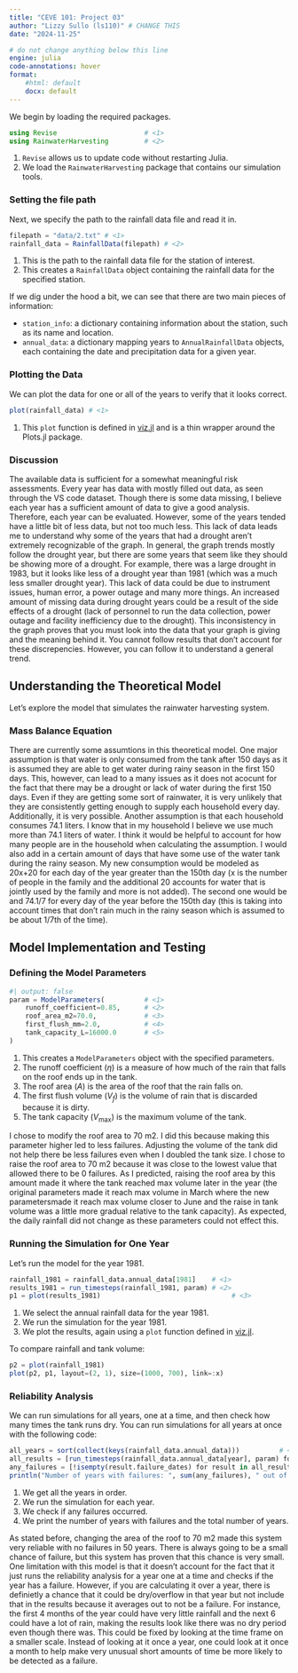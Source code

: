 ```yaml
---
title: "CEVE 101: Project 03"
author: "Lizzy Sullo (ls110)" # CHANGE THIS
date: "2024-11-25"

# do not change anything below this line
engine: julia
code-annotations: hover
format: 
    #html: default
    docx: default
---
```


We begin by loading the required packages.

```julia
using Revise                      # <1>
using RainwaterHarvesting         # <2>
```

1. `Revise` allows us to update code without restarting Julia.
2. We load the `RainwaterHarvesting` package that contains our simulation tools.

### Setting the file path

Next, we specify the path to the rainfall data file and read it in.

```julia
filepath = "data/2.txt" # <1>   
rainfall_data = RainfallData(filepath) # <2>
```

1. This is the path to the rainfall data file for the station of interest.
2. This creates a `RainfallData` object containing the rainfall data for the specified station.

If we dig under the hood a bit, we can see that there are two main pieces of information:

- `station_info`: a dictionary containing information about the station, such as its name and location.
- `annual_data`: a dictionary mapping years to `AnnualRainfallData` objects, each containing the date and precipitation data for a given year.

### Plotting the Data

We can plot the data for one or all of the years to verify that it looks correct.

```julia
plot(rainfall_data) # <1>
```

1. This `plot` function is defined in [viz.jl](./RainwaterHarvesting/src/viz.jl) and is a thin wrapper around the Plots.jl package.

### Discussion

The available data is sufficient for a somewhat meaningful risk assessments. Every year has data with mostly filled out data, as seen through the VS code dataset. Though there is some data missing, I believe each year has a sufficient amount of data to give a good analysis. Therefore, each year can be evaluated. However, some of the years tended have a little bit of less data, but not too much less. This lack of data leads me to understand why some of the years that had a drought aren't extremely recognizable of the graph. In general, the graph trends mostly follow the drought year, but there are some years that seem like they should be showing more of a drought. For example, there was a large drought in 1983, but it looks like less of a drought year than 1981 (which was a much less smaller drought year). This lack of data could be due to  instrument issues, human error, a power outage and many more things. An increased amount of missing data during drought years could be a result of the side effects of a drought (lack of personnel to run the data collection, power outage and facility inefficiency due to the drought). This inconsistency in the graph proves that you must look into the data that your graph is giving and the meaning behind it. You cannot follow results that don't account for these discrepencies. However, you can follow it to understand a general trend.  

## Understanding the Theoretical Model

Let's explore the model that simulates the rainwater harvesting system.

### Mass Balance Equation

There are currently some assumtions in this theoretical model. One major assumption is that water is only consumed from the tank after 150 days as it is assumed they are able to get water during rainy season in the first 150 days. This, however, can lead to a many issues as it does not acocunt for the fact that there may be a drought or lack of water during the first 150 days. Even if they are getting some sort of rainwater, it is very unlikely that they are consistently getting enough to supply each household every day. Additionally, it is very possible. Another assumption is that each household consumes 74.1 liters. I know that in my household I believe we use much more than 74.1 liters of water. 
I think it would be helpful to account for how many people are in the household when calculating the assumption. I would also add in a certain amount of days that have some use of the water tank during the rainy season.
My new consumption would be modeled as 20x+20 for each day of the year greater than the 150th day (x is the number of people in the family and the additional 20 accounts for water that is jointly used by the family and more is not added). The second one would be and 74.1/7 for every day of the year before the 150th day (this is taking into account times that don't rain much in the rainy season which is assumed to be about 1/7th of the time).


## Model Implementation and Testing

### Defining the Model Parameters




```julia
#| output: false
param = ModelParameters(          # <1>
    runoff_coefficient=0.85,      # <2>
    roof_area_m2=70.0,            # <3>
    first_flush_mm=2.0,           # <4>
    tank_capacity_L=16000.0       # <5>
)
```

1. This creates a `ModelParameters` object with the specified parameters.
2. The runoff coefficient ($\eta$) is a measure of how much of the rain that falls on the roof ends up in the tank.
3. The roof area ($A$) is the area of the roof that the rain falls on.
4. The first flush volume ($V_f$) is the volume of rain that is discarded because it is dirty.
5. The tank capacity ($V_\text{max}$) is the maximum volume of the tank.

I chose to modify the roof area to 70 m2. I did this because making this parameter higher led to less failures. Adjusting the volume of the tank did not help there be less failures even when I doubled the tank size. I chose to raise the roof area to 70 m2 because it was close to the lowest value that allowed there to be 0 failures. As I predicted, raising the roof area by this amount made it where the tank reached max volume later in the year (the original parameters made it reach max volume in March where the new parametersmade it reach max volume closer to June and the raise in tank volume was a little more gradual relative to the tank capacity). As expected, the daily rainfall did not change as these parameters could not effect this. 

### Running the Simulation for One Year

Let's run the model for the year 1981.

```julia
rainfall_1981 = rainfall_data.annual_data[1981]    # <1>
results_1981 = run_timesteps(rainfall_1981, param) # <2>
p1 = plot(results_1981)                                 # <3>
```

1. We select the annual rainfall data for the year 1981.
2. We run the simulation for the year 1981.
3. We plot the results, again using a `plot` function defined in [viz.jl](./RainwaterHarvesting/src/viz.jl).

To compare rainfall and tank volume:

```julia
p2 = plot(rainfall_1981)
plot(p2, p1, layout=(2, 1), size=(1000, 700), link=:x)
```



### Reliability Analysis

We can run simulations for all years, one at a time, and then check how many times the tank runs dry.
You can run simulations for all years at once with the following code:

```julia
all_years = sort(collect(keys(rainfall_data.annual_data)))          # <1>
all_results = [run_timesteps(rainfall_data.annual_data[year], param) for year in all_years]   # <2>
any_failures = [!isempty(result.failure_dates) for result in all_results]  # <3>
println("Number of years with failures: ", sum(any_failures), " out of ", length(all_years))  # <4>
```

1. We get all the years in order.
2. We run the simulation for each year.
3. We check if any failures occurred.
4. We print the number of years with failures and the total number of years.


As stated before, changing the area of the roof to 70 m2 made this system very reliable with no failures in 50 years. There is always going to be a small chance of failure, but this system has proven that this chance is very small. 
One limitation with this model is that it doesn't account for the fact that it just runs the reliability analysis for a year one at a time and checks if the year has a failure. However, if you are calculating it over a year, there is definietly a chance that it could be dry/overflow in that year but not include that in the results because it averages out to not be a failure. For instance, the first 4 months of the year could have very little rainfall and the next 6 could have a lot of rain, making the results look like there was no dry period even though there was. This could be fixed by looking at the time frame on a smaller scale. Instead of looking at it once a year, one could look at it once a month to help make very unusual short amounts of time be more likely to be detected as a failure. 
